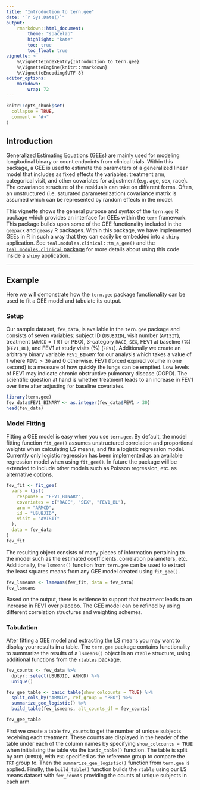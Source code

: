 ```yaml
---
title: "Introduction to tern.gee"
date: "`r Sys.Date()`"
output:
    rmarkdown::html_document:
        theme: "spacelab"
        highlight: "kate"
        toc: true
        toc_float: true
vignette: >
    %\VignetteIndexEntry{Introduction to tern.gee}
    %\VignetteEngine{knitr::rmarkdown}
    %\VignetteEncoding{UTF-8}
editor_options:
    markdown: 
        wrap: 72
---
```


```r
knitr::opts_chunk$set(
  collapse = TRUE,
  comment = "#>"
)
```

## Introduction

Generalized Estimating Equations (GEEs) are mainly used for modeling
longitudinal binary or count endpoints from clinical trials. Within this
package, a GEE is used to estimate the parameters of a generalized
linear model that includes as fixed effects the variables: treatment
arm, categorical visit, and other covariates for adjustment (e.g. age,
sex, race). The covariance structure of the residuals can take on
different forms. Often, an unstructured (i.e. saturated
parameterization) covariance matrix is assumed which can be represented
by random effects in the model.

This vignette shows the general purpose and syntax of the `tern.gee` R
package which provides an interface for GEEs within the `tern`
framework. This package builds upon some of the GEE functionality
included in the `geepack` and `geeasy` R packages. Within this package,
we have implemented GEEs in R in such a way that they can easily be
embedded into a `shiny` application. See
`teal.modules.clinical::tm_a_gee()` and the [`teal.modules.clinical`
package](https://insightsengineering.github.io/teal.modules.clinical/)
for more details about using this code inside a `shiny` application.

------------------------------------------------------------------------

## Example

Here we will demonstrate how the `tern.gee` package functionality can be
used to fit a GEE model and tabulate its output.

### Setup

Our sample dataset, `fev_data`, is available in the `tern.gee` package
and consists of seven variables: subject ID (`USUBJID`), visit number
(`AVISIT`), treatment (`ARMCD` = TRT or PBO), 3-category `RACE`, `SEX`,
FEV1 at baseline (%) (`FEV1_BL`), and FEV1 at study visits (%) (`FEV1`).
Additionally we create an arbitrary binary variable `FEV1_BINARY` for
our analysis which takes a value of 1 where `FEV1 > 30` and 0 otherwise.
FEV1 (forced expired volume in one second) is a measure of how quickly
the lungs can be emptied. Low levels of FEV1 may indicate chronic
obstructive pulmonary disease (COPD). The scientific question at hand is
whether treatment leads to an increase in FEV1 over time after adjusting
for baseline covariates.

```r
library(tern.gee)
fev_data$FEV1_BINARY <- as.integer(fev_data$FEV1 > 30)
head(fev_data)
```

### Model Fitting

Fitting a GEE model is easy when you use `tern.gee`. By default, the
model fitting function `fit_gee()` assumes unstructured correlation and
proportional weights when calculating LS means, and fits a logistic
regression model. Currently only logistic regression has been
implemented as an available regression model when using `fit_gee()`. In
future the package will be extended to include other models such as
Poisson regression, etc. as alternative options.

```r
fev_fit <- fit_gee(
  vars = list(
    response = "FEV1_BINARY",
    covariates = c("RACE", "SEX", "FEV1_BL"),
    arm = "ARMCD",
    id = "USUBJID",
    visit = "AVISIT"
  ),
  data = fev_data
)
fev_fit
```

The resulting object consists of many pieces of information pertaining
to the model such as the estimated coefficients, correlation parameters,
etc. Additionally, the `lsmeans()` function from `tern.gee` can be used
to extract the least squares means from any GEE model created using
`fit_gee()`.

```r
fev_lsmeans <- lsmeans(fev_fit, data = fev_data)
fev_lsmeans
```

Based on the output, there is evidence to support that treatment leads
to an increase in FEV1 over placebo. The GEE model can be refined by
using different correlation structures and weighting schemes.

### Tabulation

After fitting a GEE model and extracting the LS means you may want to
display your results in a table. The `tern.gee` package contains
functionality to summarize the results of a `lsmeans()` object in an
`rtable` structure, using additional functions from the [`rtables`
package](https://insightsengineering.github.io/rtables).

```r
fev_counts <- fev_data %>%
  dplyr::select(USUBJID, ARMCD) %>%
  unique()

fev_gee_table <- basic_table(show_colcounts = TRUE) %>%
  split_cols_by("ARMCD", ref_group = "PBO") %>%
  summarize_gee_logistic() %>%
  build_table(fev_lsmeans, alt_counts_df = fev_counts)

fev_gee_table
```

First we create a table `fev_counts` to get the number of unique
subjects receiving each treatment. These counts are displayed in the
header of the table under each of the column names by specifying
`show_colcounts = TRUE` when initializing the table via the
`basic_table()` function. The table is split by arm (`ARMCD`), with
`PBO` specified as the reference group to compare the `TRT` group to.
Then the `summarize_gee_logistic()` function from `tern.gee` is applied.
Finally, the `build_table()` function builds the `rtable` using our LS
means dataset with `fev_counts` providing the counts of unique subjects
in each arm.
